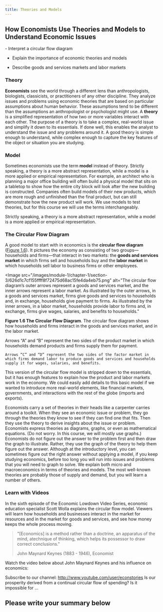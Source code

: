 ```yaml
---
title: Theories and Models
---
```


## How Economists Use Theories and Models to Understand Economic Issues

<Info title = "By the end of this section, you will be able to:">
- Interpret a circular flow diagram

- Explain the importance of economic theories and models

- Describe goods and services markets and labor markets

</Info>

### Theory

**Economists** see the world through a different lens than anthropologists, biologists, classicists, or practitioners of any other discipline. They analyze issues and problems using economic theories that are based on particular assumptions about human behavior. These assumptions tend to be different than the assumptions an anthropologist or psychologist might use. A **theory** is a simplified representation of how two or more variables interact with each other. The purpose of a theory is to take a complex, real-world issue and simplify it down to its essentials. If done well, this enables the analyst to understand the issue and any problems around it. A good theory is simple enough to understand, while complex enough to capture the key features of the object or situation you are studying.

### Model

Sometimes economists use the term **model** instead of theory. Strictly speaking, a theory is a more abstract representation, while a model is a more applied or empirical representation. For example, an architect who is planning a major office building will often build a physical model that sits on a tabletop to show how the entire city block will look after the new building is constructed. Companies often build models of their new products, which are more rough and unfinished than the final product, but can still demonstrate how the new product will work. We use models to test theories, but for this course we will use the terms interchangeably.

<Warning>
  Strictly speaking, a theory is a more abstract representation, while a model
  is a more applied or empirical representation.
</Warning>

### The Circular Flow Diagram

A good model to start with in economics is the **circular flow diagram** ([Figure 1.6](1-3-how-economists-use-theories-and-models-to-understand-economic-issues#CNX_Econ_C01_002)). It pictures the economy as consisting of two groups—households and firms—that interact in two markets: the **goods and services market** in which firms sell and households buy and the **labor market** in which households sell labor to business firms or other employees.

<Image
  src="/images/module-1/chapter-1/section-3/626d1c7cf155ffff8f72475d68ac15fe4da4eb75.png"
  alt="The circular flow diagram’s outer arrows represent a goods and services market, and the inner arrows represent a labor market. As illustrated by the outer arrows, in a goods and services market, firms give goods and services to households and, in exchange, households give payment to firms. As illustrated by the inner arrows, in a labor market, households provide labor to firms and, in exchange, firms give wages, salaries, and benefits to households."
>
  **Figure 1.6 The Circular Flow Diagram**. The circular flow diagram shows how
  households and firms interact in the goods and services market, and in the
  labor market.
</Image>

<Warning>
    Arrows “A” and “B” represent the two sides of the product market in which households demand products and firms supply them for payment.

    Arrows “C” and “D” represent the two sides of the factor market in which firms demand labor to produce goods and services and households supply it for wages, salaries, and benefits.

</Warning>

This version of the circular flow model is stripped down to the essentials, but it has enough features to explain how the product and labor markets work in the economy. We could easily add details to this basic model if we wanted to introduce more real-world elements, like financial markets, governments, and interactions with the rest of the globe (imports and exports).

Economists carry a set of theories in their heads like a carpenter carries around a toolkit. When they see an economic issue or problem, they go through the theories they know to see if they can find one that fits. Then they use the theory to derive insights about the issue or problem. Economists express theories as diagrams, graphs, or even as mathematical equations. (Do not worry. In this course, we will mostly use graphs.) Economists do not figure out the answer to the problem first and then draw the graph to illustrate. Rather, they use the graph of the theory to help them figure out the answer. Although at the introductory level, you can sometimes figure out the right answer without applying a model, if you keep studying economics, before too long you will run into issues and problems that you will need to graph to solve. We explain both micro and macroeconomics in terms of theories and models. The most well-known theories are probably those of supply and demand, but you will learn a number of others.

### Learn with Videos

<YoutubeVideo src="https://www.youtube.com/embed/2wM0jHL6TQs?enablejsapi=1" title="Circular Flow - Economic Lowdown, Ep. 6">

In the sixth episode of the Economic Lowdown Video Series, economic education specialist Scott Wolla explains the circular flow model. Viewers will learn how households and businesses interact in the market for resources and in the market for goods and services, and see how money keeps the whole process moving.

</YoutubeVideo>

> "[Economics] is a method rather than a doctrine, an apparatus of the mind, atechnique of thinking, which helps its possessor to draw correct conclusions."
>
> John Maynard Keynes (1883 - 1946), Economist

Watch the video below about John Maynard Keynes and his influence on economics:

<YoutubeVideo src="https://www.youtube.com/embed/ZRvaxUNDTKY?enablejsapi=1" title="Robert Skidelsky on Keynesian Economics - It's All About Spending">

Subscribe to our channel: http://www.youtube.com/user/econstories Is our prosperity derived from a continual circular flow of spending? Is it impossible for ...

</YoutubeVideo>

## Please write your summary below
